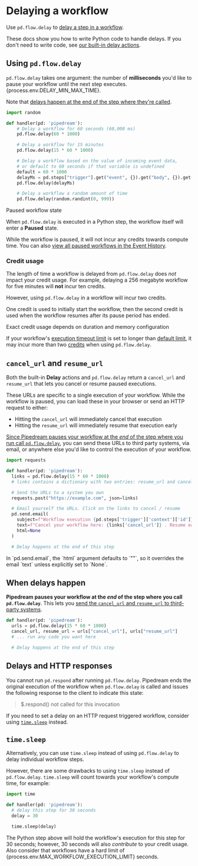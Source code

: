 
# Delaying a workflow

Use `pd.flow.delay` to [delay a step in a workflow](/workflows/building-workflows/control-flow/delay/).

These docs show you how to write Python code to handle delays. If you don't need to write code, see [our built-in delay actions](/workflows/building-workflows/control-flow/delay/#delay-actions).

## Using `pd.flow.delay`

`pd.flow.delay` takes one argument: the number of **milliseconds** you'd like to pause your workflow until the next step executes. {process.env.DELAY_MIN_MAX_TIME}.

Note that [delays happen at the end of the step where they're called](#when-delays-happen).

```python
import random

def handler(pd: 'pipedream'):
    # Delay a workflow for 60 seconds (60,000 ms)
    pd.flow.delay(60 * 1000)

    # Delay a workflow for 15 minutes
    pd.flow.delay(15 * 60 * 1000)

    # Delay a workflow based on the value of incoming event data,
    # or default to 60 seconds if that variable is undefined
    default = 60 * 1000
    delayMs = pd.steps["trigger"].get("event", {}).get("body", {}).get("delayMs", default)
    pd.flow.delay(delayMs)

    # Delay a workflow a random amount of time
    pd.flow.delay(random.randint(0, 999))
```

<Callout type="info">
Paused workflow state

When `pd.flow.delay` is executed in a Python step, the workflow itself will enter a **Paused** state.

While the workflow is paused, it will not incur any credits towards compute time. You can also [view all paused workflows in the Event History](/workflows/event-history/#filtering-by-status).
</Callout>

### Credit usage

The length of time a workflow is delayed from `pd.flow.delay` does _not_ impact your credit usage. For example, delaying a 256 megabyte workflow for five minutes will **not** incur ten credits.

However, using `pd.flow.delay` in a workflow will incur two credits.

One credit is used to initially start the workflow, then the second credit is used when the workflow resumes after its pause period has ended.

<Callout type="info">
Exact credit usage depends on duration and memory configuration

If your workflow's [execution timeout limit](/workflows/building-workflows/settings/#execution-timeout-limit) is set to longer than [default limit](/workflows/limits/#time-per-execution), it may incur more than two [credits](/pricing/#credits-and-billing) when using `pd.flow.delay`.
</Callout>

## `cancel_url` and `resume_url`

Both the built-in **Delay** actions and `pd.flow.delay` return a `cancel_url` and `resume_url` that lets you cancel or resume paused executions.

These URLs are specific to a single execution of your workflow. While the workflow is paused, you can load these in your browser or send an HTTP request to either:

- Hitting the `cancel_url` will immediately cancel that execution
- Hitting the `resume_url` will immediately resume that execution early

[Since Pipedream pauses your workflow at the _end_ of the step where you run call `pd.flow.delay`](#when-delays-happen), you can send these URLs to third party systems, via email, or anywhere else you'd like to control the execution of your workflow.

```python
import requests

def handler(pd: 'pipedream'):
  links = pd.flow.delay(15 * 60 * 1000)
  # links contains a dictionary with two entries: resume_url and cancel_url

  # Send the URLs to a system you own
  requests.post("https://example.com", json=links)

  # Email yourself the URLs. Click on the links to cancel / resume
  pd.send.email(
    subject=f"Workflow execution {pd.steps['trigger']['context']['id']}",
    text=f"Cancel your workflow here: {links['cancel_url']} . Resume early here: {links['resume_url']}",
    html=None
  )

  # Delay happens at the end of this step
```

<Callout type="warning">
In `pd.send.email`, the `html` argument defaults to `""`, so it overrides the email `text` unless explicitly set to `None`.
</Callout>

## When delays happen

**Pipedream pauses your workflow at the _end_ of the step where you call `pd.flow.delay`**. This lets you [send the `cancel_url` and `resume_url` to third-party systems](cancel_url-and-resume_url).

```python
def handler(pd: 'pipedream'):
  urls = pd.flow.delay(15 * 60 * 1000)
  cancel_url, resume_url = urls["cancel_url"], urls["resume_url"]
  # ... run any code you want here

  # Delay happens at the end of this step
```

## Delays and HTTP responses

You cannot run `pd.respond` after running `pd.flow.delay`. Pipedream ends the original execution of the workflow when `pd.flow.delay` is called and issues the following response to the client to indicate this state:

> $.respond() not called for this invocation

If you need to set a delay on an HTTP request triggered workflow, consider using [`time.sleep`](#timesleep) instead.

## `time.sleep`

Alternatively, you can use `time.sleep` instead of using `pd.flow.delay` to delay individual workflow steps.

However, there are some drawbacks to using `time.sleep` instead of `pd.flow.delay`. `time.sleep` will count towards your workflow's compute time, for example:

```python
import time

def handler(pd: 'pipedream'):
  # delay this step for 30 seconds
  delay = 30

  time.sleep(delay)
```

The Python step above will hold the workflow's execution for this step for 30 seconds; however, 30 seconds will also _contribute_ to your credit usage. Also consider that workflows have a hard limit of {process.env.MAX_WORKFLOW_EXECUTION_LIMIT} seconds.
